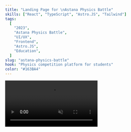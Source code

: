 ```yaml
---
title: "Landing Page for \nAstana Physics Battle"
skills: ["React", "TypeScript", "Astro.JS", "Tailwind"]
tags:
  [
    "2023",
    "Astana Physics Battle",
    "UI/UX",
    "Frontend",
    "Astro.JS",
    "Education",
  ]
slug: "astana-physics-battle"
hook: "Physics competition platform for students"
color: "#163BA4"
---
```



  <video src="/assets/web-3.mp4" class="rounded-xl" autoPlay muted loop />
);

<Block
  {...frontmatter}
  className="!bg-blue-900 !pt-20 p-4 md:p-0 md:pl-20 h-fit"
  active={props.view === "sm"}
  client:visible
>
  {content}
</Block>

{props.view === "lg" && (

<div class="relative md:rounded-3xl rounded-2xl  overflow-hidden md:p-11 p-6 flex flex-col bg-blue-900 text-slate-200">
  <Title href="https://aphb.bc-pf.org/" className="!text-[#E9C45B]">
    {frontmatter.title}
  </Title>
  <TextBlock>
    I developed a responsive marketing website for the Almaty Physics
    Battle(Inactive), which attracted over 1000 applications. The site was built
    using Astro.js and Tailwind CSS. It includes detailed event information and
    a custom application form. This project was done in collaboration with
    Beyond Curriculum, a leading Olympiad community in Kazakhstan, with whom
    I've worked on multiple projects.
  </TextBlock>
  <Skills skills={frontmatter.skills} highlight={"hover:text-[#E9C45B]"} />
  <div class="top-1/3 md:absolute w-full scale-110 origin-center mt-[10%] left-1/2">
    {content}
  </div>
</div>
)}
